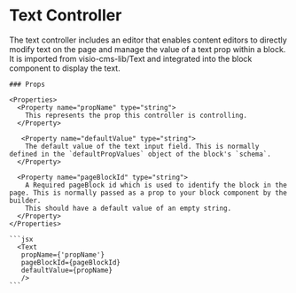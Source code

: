 # Text Controller
The text controller includes an editor that enables content editors to directly modify text on the page and manage the value of a text prop within a block. It is imported from visio-cms-lib/Text and integrated into the block component to display the text.

<Row>
  <Col>

    ### Props

    <Properties>
      <Property name="propName" type="string">
        This represents the prop this controller is controlling.
      </Property>

       <Property name="defaultValue" type="string">
        The default value of the text input field. This is normally defined in the `defaultPropValues` object of the block's `schema`.
      </Property>

      <Property name="pageBlockId" type="string">
        A Required pageBlock id which is used to identify the block in the page. This is normally passed as a prop to your block component by the builder.
        This should have a default value of an empty string.
      </Property>
    </Properties>

  </Col>
  <Col sticky>

    ```jsx
      <Text 
       propName={'propName'} 
       pageBlockId={pageBlockId} 
       defaultValue={propName} 
       />
    ```

  </Col>
</Row>